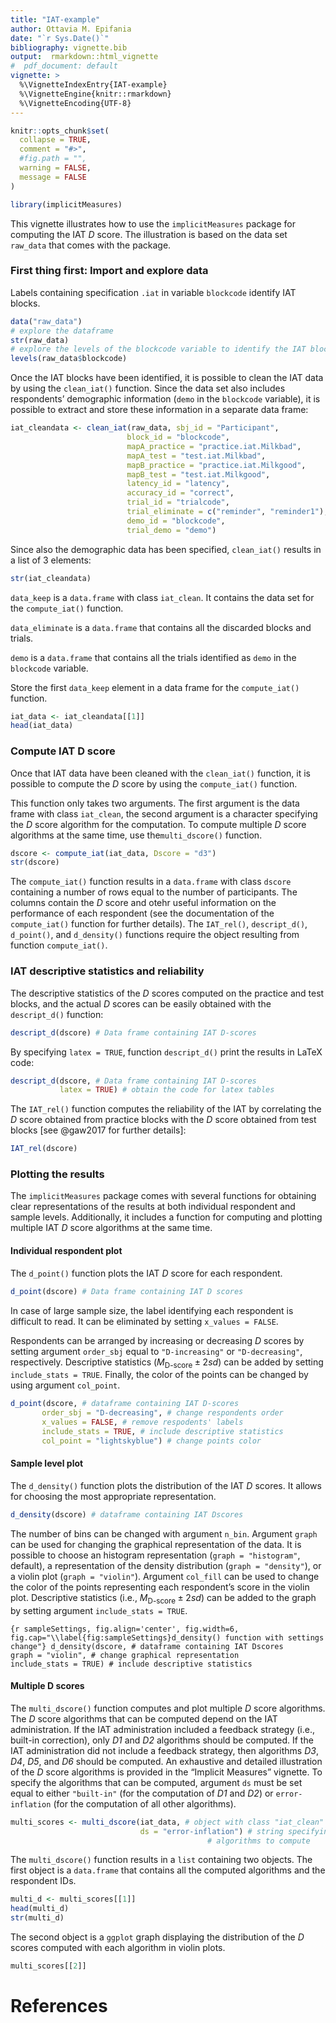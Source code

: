```yaml
---
title: "IAT-example"
author: Ottavia M. Epifania
date: "`r Sys.Date()`"
bibliography: vignette.bib
output:  rmarkdown::html_vignette
#  pdf_document: default
vignette: >
  %\VignetteIndexEntry{IAT-example}
  %\VignetteEngine{knitr::rmarkdown}
  %\VignetteEncoding{UTF-8}
---
```


```r
knitr::opts_chunk$set(
  collapse = TRUE,
  comment = "#>", 
  #fig.path = "",
  warning = FALSE, 
  message = FALSE
)
```

```r
library(implicitMeasures)
```

This vignette illustrates how to use the `implicitMeasures` package for computing the IAT *D* score. The illustration is based on the data set `raw_data` that comes with the package.

### First thing first: Import and explore data

Labels containing specification `.iat` in variable `blockcode` identify IAT blocks.

```r
data("raw_data")
# explore the dataframe
str(raw_data)
# explore the levels of the blockcode variable to identify the IAT blocks
levels(raw_data$blockcode)
```

Once the IAT blocks have been identified, it is possible to clean the IAT data by using the `clean_iat()` function. Since the data set also includes respondents' demographic information (`demo` in the `blockcode` variable), it is possible to extract and store these information in a separate data frame:  

```r
iat_cleandata <- clean_iat(raw_data, sbj_id = "Participant",
                          block_id = "blockcode",
                          mapA_practice = "practice.iat.Milkbad",
                          mapA_test = "test.iat.Milkbad",
                          mapB_practice = "practice.iat.Milkgood",
                          mapB_test = "test.iat.Milkgood",
                          latency_id = "latency",
                          accuracy_id = "correct",
                          trial_id = "trialcode",
                          trial_eliminate = c("reminder", "reminder1"),
                          demo_id = "blockcode",
                          trial_demo = "demo")
```

Since also the demographic data has been specified, `clean_iat()` results in a list of 3 elements: 

```r
str(iat_cleandata)
```

`data_keep` is a `data.frame` with class `iat_clean`. It contains the data set for the `compute_iat()` function. 

`data_eliminate` is a `data.frame` that contains all the discarded blocks and trials. 

`demo` is a `data.frame` that contains all the trials identified as `demo` in the `blockcode` variable.

Store the first `data_keep` element in a data frame for the `compute_iat()` function. 

```r
iat_data <- iat_cleandata[[1]]
head(iat_data)
```


### Compute IAT D score

Once that IAT data have been cleaned with the `clean_iat()` function, it is possible to compute the *D* score by using the `compute_iat()` function.

This function only takes two arguments. The first argument is the data frame with class `iat_clean`, the second argument is a character specifying the *D* score algorithm for the computation.  To compute multiple *D* score algorithms at the same time, use the`multi_dscore()` function. 

```r
dscore <- compute_iat(iat_data, Dscore = "d3")
str(dscore)
```

The `compute_iat()` function results in a `data.frame` with class `dscore` containing a number of rows equal to the number of participants. The columns contain the *D* score and otehr useful information on the performance  of each respondent (see the documentation of the `compute_iat()` function for further details). The `IAT_rel()`, `descript_d()`, `d_point()`, and `d_density()` functions  require the object resulting from function `compute_iat()`. 

### IAT descriptive statistics and reliability

The descriptive statistics of the *D* scores computed on the practice and test blocks, and the actual *D* scores can be easily obtained with the `descript_d()` function: 

```r
descript_d(dscore) # Data frame containing IAT D-scores
```

By specifying `latex = TRUE`, function `descript_d()` print the results in LaTeX code: 

```r
descript_d(dscore, # Data frame containing IAT D-scores
           latex = TRUE) # obtain the code for latex tables
```

The `IAT_rel()` function computes the reliability of the IAT by correlating the *D* score obtained from practice blocks with the *D* score obtained from test blocks [see @gaw2017 for further details]: 

```r
IAT_rel(dscore)
```

### Plotting the results

The `implicitMeasures` package comes with several functions for obtaining clear representations of the results at both individual respondent and sample levels. 
Additionally, it includes a function for computing and plotting multiple IAT *D* score algorithms at the same time. 

#### Individual respondent plot

The `d_point()` function plots the IAT *D* score for each respondent. 

```r
d_point(dscore) # Data frame containing IAT D scores
```

In case of large sample size, the label identifying each respondent is difficult to read. It can be eliminated by setting `x_values = FALSE`. 

Respondents can be arranged by increasing or decreasing *D* scores by setting argument `order_sbj` equal to `"D-increasing"`  or `"D-decreasing"`, respectively. 
Descriptive statistics ($M_{\text{D-score}}\pm 2sd$) can be added by setting `include_stats = TRUE`. Finally, the color of the points can be changed by using argument `col_point`. 

```r
d_point(dscore, # dataframe containing IAT D-scores
       order_sbj = "D-decreasing", # change respondents order
       x_values = FALSE, # remove respodents' labels
       include_stats = TRUE, # include descriptive statistics
       col_point = "lightskyblue") # change points color
```



#### Sample level plot

The `d_density()` function plots the distribution of the IAT *D* scores. It allows for choosing the most appropriate representation. 


```r
d_density(dscore) # dataframe containing IAT Dscores
```

The number of bins can be changed with argument `n_bin`. Argument `graph` can be used for changing the graphical representation of the data. 
It is possible to choose an histogram representation (`graph = "histogram"`, default), a representation of the density distribution (`graph = "density"`), or a violin plot (`graph = "violin"`). 
Argument `col_fill` can be used to change the color of the points representing each respondent's score in the violin plot. 
Descriptive statistics (i.e., $M_{\text{D-score}}  \pm 2sd$) can be added to the graph by setting argument `include_stats = TRUE`. 

```{r sampleSettings, fig.align='center', fig.width=6, fig.cap="\\label{fig:sampleSettings}d_density() function with settings change"}
d_density(dscore, # dataframe containing IAT Dscores
        graph = "violin", # change graphical representation
        include_stats = TRUE) # include descriptive statistics
```


#### Multiple D scores

The `multi_dscore()` function computes and plot multiple *D* score algorithms. The *D* score algorithms that can be computed depend on the IAT administration. If the IAT administration included a feedback strategy (i.e., built-in correction), only *D1* and *D2* algorithms should be computed. If the IAT administration did not include a feedback strategy, then algorithms *D3*, *D4*, *D5*, and *D6* should be computed. An exhaustive and detailed illustration of the *D* score algorithms is provided in the "Implicit Measures" vignette. To specify the algorithms that can be computed, argument `ds` must be set equal to either `"built-in"` (for the computation of *D1* and *D2*) or `error-inflation` (for the computation of all other algorithms). 

```r
multi_scores <- multi_dscore(iat_data, # object with class "iat_clean"
                             ds = "error-inflation") # string specifying the 
                                            # algorithms to compute
```

The `multi_dscore()` function results in a `list` containing two objects. The first object is a `data.frame` that contains all the computed algorithms and the respondent IDs. 

```r
multi_d <- multi_scores[[1]]
head(multi_d)
str(multi_d)
```

The second object is a `ggplot` graph displaying the distribution of the *D* scores computed with each algorithm in violin plots.

```r
multi_scores[[2]]
```

# References
